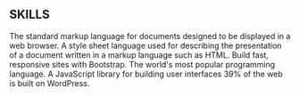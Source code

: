 ## SKILLS


<ProjectCard title="HTML" bg="linear-gradient(to right, #D4145A 0%, #289fb7 100%)" text-align="center">
The standard markup language for documents designed to be displayed in a web browser. 
</ProjectCard>

<ProjectCard title="CSS" bg="linear-gradient(to right, #FBB03B 0%, #289fb7 100%)">
A style sheet language used for describing the presentation of a document written in a markup language such as HTML.
</ProjectCard>

<ProjectCard title="BootStrap" bg="linear-gradient(to right, #0e040f 0%, #289fb7 100%)">
Build fast, responsive sites with Bootstrap.
</ProjectCard>

<ProjectCard title="JavaScript" bg="linear-gradient(to right, #10053d 0%, #289fb7 100%)">
The world's most popular programming language.
</ProjectCard>

<ProjectCard title="REACT" bg="linear-gradient(to right, #635858 0%, #289fb7 100%)">
A JavaScript library for building user interfaces
</ProjectCard>

<ProjectCard title="WordPress" bg="linear-gradient(to right, #064F49 0%, #289fb7 100%)">
39% of the web is built on WordPress.

</ProjectCard>
